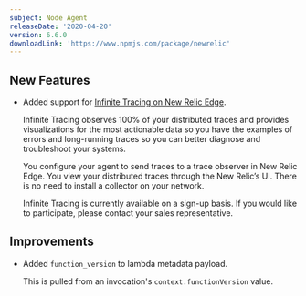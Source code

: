 ```yaml
---
subject: Node Agent
releaseDate: '2020-04-20'
version: 6.6.0
downloadLink: 'https://www.npmjs.com/package/newrelic'
---
```


## New Features

* Added support for [Infinite Tracing on New Relic Edge](https://docs.newrelic.com/docs/understand-dependencies/distributed-tracing/enable-configure/enable-distributed-tracing).

  Infinite Tracing observes 100% of your distributed traces and provides visualizations for the most actionable data so you have the examples of errors and long-running traces so you can better diagnose and troubleshoot your systems.

  You configure your agent to send traces to a trace observer in New Relic Edge. You view your distributed traces through the New Relic’s UI. There is no need to install a collector on your network.

  Infinite Tracing is currently available on a sign-up basis. If you would like to participate, please contact your sales representative.

## Improvements

* Added `function_version` to lambda metadata payload.

  This is pulled from an invocation's `context.functionVersion` value.
